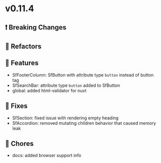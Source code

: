 
<Meta title="Releases/v0.11.x - Latest Minor/v0.11.4 - Latest/Change log" />

# v0.11.4

## ❗ Breaking Changes

## 🔨 Refactors

## 🚀 Features

- SfFooterColumn: SfButton with attribute type `button` instead of button tag
- SfSearchBar: attribute type `button` added to SfButton
- global: added html-validator for nuxt

## 🐛 Fixes

- SfSection: fixed issue with rendering empty heading
- SfAccordion: removed mutating children behavior that caused memory leak

## 🧹 Chores

- docs: added browser support info
